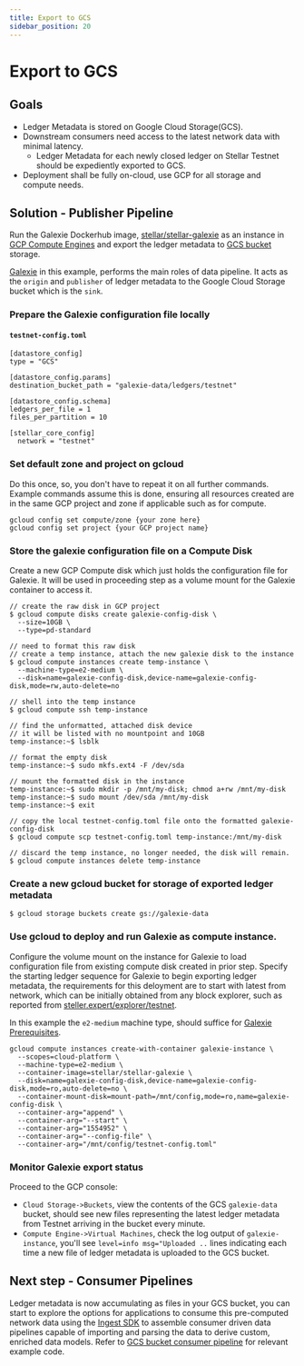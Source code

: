 ```yaml
---
title: Export to GCS
sidebar_position: 20
---
```


# Export to GCS

## Goals

- Ledger Metadata is stored on Google Cloud Storage(GCS).
- Downstream consumers need access to the latest network data with minimal latency.
  - Ledger Metadata for each newly closed ledger on Stellar Testnet should be expediently exported to GCS.
- Deployment shall be fully on-cloud, use GCP for all storage and compute needs.

## Solution - Publisher Pipeline

Run the Galexie Dockerhub image, [stellar/stellar-galexie](https://hub.docker.com/r/stellar/stellar-galexie) as an instance in [GCP Compute Engines](https://cloud.google.com/run/docs/create-jobs) and export the ledger metadata to [GCS bucket](https://cloud.google.com/storage/docs/json_api/v1/buckets) storage.

[Galexie](/data/indexers/build-your-own/galexie/README.mdx) in this example, performs the main roles of data pipeline. It acts as the `origin` and `publisher` of ledger metadata to the Google Cloud Storage bucket which is the `sink`.

### Prepare the Galexie configuration file locally

#### `testnet-config.toml`

<CodeExample>

```
[datastore_config]
type = "GCS"

[datastore_config.params]
destination_bucket_path = "galexie-data/ledgers/testnet"

[datastore_config.schema]
ledgers_per_file = 1
files_per_partition = 10

[stellar_core_config]
  network = "testnet"
```

</CodeExample>

### Set default zone and project on gcloud

Do this once, so, you don't have to repeat it on all further commands. Example commands assume this is done, ensuring all resources created are in the same GCP project and zone if applicable such as for compute.

<CodeExample>

```
gcloud config set compute/zone {your zone here}
gcloud config set project {your GCP project name}
```

</CodeExample>

### Store the galexie configuration file on a Compute Disk

Create a new GCP Compute disk which just holds the configuration file for Galexie. It will be used in proceeding step as a volume mount for the Galexie container to access it.

<CodeExample>

```
// create the raw disk in GCP project
$ gcloud compute disks create galexie-config-disk \
  --size=10GB \
  --type=pd-standard

// need to format this raw disk
// create a temp instance, attach the new galexie disk to the instance
$ gcloud compute instances create temp-instance \
  --machine-type=e2-medium \
  --disk=name=galexie-config-disk,device-name=galexie-config-disk,mode=rw,auto-delete=no

// shell into the temp instance
$ gcloud compute ssh temp-instance

// find the unformatted, attached disk device
// it will be listed with no mountpoint and 10GB
temp-instance:~$ lsblk

// format the empty disk
temp-instance:~$ sudo mkfs.ext4 -F /dev/sda

// mount the formatted disk in the instance
temp-instance:~$ sudo mkdir -p /mnt/my-disk; chmod a+rw /mnt/my-disk
temp-instance:~$ sudo mount /dev/sda /mnt/my-disk
temp-instance:~$ exit

// copy the local testnet-config.toml file onto the formatted galexie-config-disk
$ gcloud compute scp testnet-config.toml temp-instance:/mnt/my-disk

// discard the temp instance, no longer needed, the disk will remain.
$ gcloud compute instances delete temp-instance

```

</CodeExample>

### Create a new gcloud bucket for storage of exported ledger metadata

<CodeExample>

```
$ gcloud storage buckets create gs://galexie-data
```

</CodeExample>

### Use gcloud to deploy and run Galexie as compute instance.

Configure the volume mount on the instance for Galexie to load configuration file from existing compute disk created in prior step. Specify the starting ledger sequence for Galexie to begin exporting ledger metadata, the requirements for this deloyment are to start with latest from network, which can be initially obtained from any block explorer, such as reported from [steller.expert/explorer/testnet](https://stellar.expert/explorer/testnet).

In this example the `e2-medium` machine type, should suffice for [Galexie Prerequisites](../admin_guide/prerequisites.mdx).

<CodeExample>

```
gcloud compute instances create-with-container galexie-instance \
  --scopes=cloud-platform \
  --machine-type=e2-medium \
  --container-image=stellar/stellar-galexie \
  --disk=name=galexie-config-disk,device-name=galexie-config-disk,mode=ro,auto-delete=no \
  --container-mount-disk=mount-path=/mnt/config,mode=ro,name=galexie-config-disk \
  --container-arg="append" \
  --container-arg="--start" \
  --container-arg="1554952" \
  --container-arg="--config-file" \
  --container-arg="/mnt/config/testnet-config.toml"
```

</CodeExample>

### Monitor Galexie export status

Proceed to the GCP console:

- `Cloud Storage->Buckets`, view the contents of the GCS `galexie-data` bucket, should see new files representing the latest ledger metadata from Testnet arriving in the bucket every minute.
- `Compute Engine->Virtual Machines`, check the log output of `galexie-instance`, you'll see `level=info msg="Uploaded ..` lines indicating each time a new file of ledger metadata is uploaded to the GCS bucket.

## Next step - Consumer Pipelines

Ledger metadata is now accumulating as files in your GCS bucket, you can start to explore the options for applications to consume this pre-computed network data using the [Ingest SDK](../../ingest-sdk/README.mdx) to assemble consumer driven data pipelines capable of importing and parsing the data to derive custom, enriched data models. Refer to [GCS bucket consumer pipeline](https://developers.stellar.org/docs/build/apps/ingest-sdk/overview#ledger-metadata-consumer-pipeline) for relevant example code.
